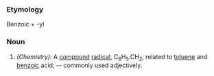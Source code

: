===Etymology===
Benzoic + -yl
===Noun===
#''(Chemistry):'' A [[compound]] [[radical]], C<sub>6</sub>H<sub>5</sub>.CH<sub>2</sub>, related to [[toluene]] and [[benzoic]] acid; -- commonly used adjectively.